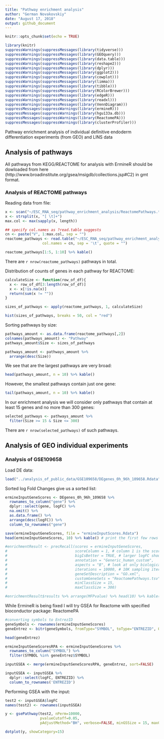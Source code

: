 ```yaml
---
title: "Pathway enrichment analysis"
author: "German Novakovskiy"
date: "August 17, 2018"
output: github_document
---
```


```r
knitr::opts_chunk$set(echo = TRUE)
```

```r
library(knitr)
suppressWarnings(suppressMessages(library(tidyverse)))
suppressWarnings(suppressMessages(library(GEOquery)))
suppressWarnings(suppressMessages(library(data.table)))
suppressWarnings(suppressMessages(library(reshape2)))
suppressWarnings(suppressMessages(library(dplyr)))
suppressWarnings(suppressMessages(library(ggplot2)))
suppressWarnings(suppressMessages(library(cowplot)))
suppressWarnings(suppressMessages(library(limma)))
suppressWarnings(suppressMessages(library(tibble)))
suppressWarnings(suppressMessages(library(RColorBrewer)))
suppressWarnings(suppressMessages(library(edgeR)))
suppressWarnings(suppressMessages(library(readxl)))
suppressWarnings(suppressMessages(library(VennDiagram)))
suppressMessages(suppressWarnings(library(ermineR)))
suppressMessages(suppressWarnings(library(hgu133a.db)))
suppressMessages(suppressWarnings(library(ReactomePA)))
suppressMessages(suppressWarnings(library(clusterProfiler)))
```

Pathway enrichment analysis of individual definitive endoderm differentiation experiments (from GEO) and LINS data

## Analysis of pathways

All pathways from KEGG/REACTOME for analysis with ErmineR should be dowloaded from here (http://www.broadinstitute.org/gsea/msigdb/collections.jsp#C2) in gmt format. 

### Analysis of REACTOME pathways

Reading data from file:
```r
x <- scan("~/ESC_RNA_seq/pathway_enrichment_analysis/ReactomePathways.tsv", what = "", sep = "\n")
x <- strsplit(x, "[ \t]+")
max.col <- max(sapply(x, length))

## specify col.names as ?read.table suggests
cn <- paste("V", 1:max.col, sep = "")
reactome_pathways <- read.table("~/ESC_RNA_seq/pathway_enrichment_analysis/ReactomePathways.tsv", fill = TRUE, 
                 col.names = cn, sep = '\t', quote = "")

reactome_pathways[1:5, 1:10] %>% kable()
```

There are `r nrow(reactome_pathways)` pathways in total.

Distribution of counts of genes in each pathway for REACTOME:
```r
calculateSize <- function(row_of_df){
  x <- row_of_df[3:length(row_of_df)]
  x <- x[!is.na(x)]
  return(sum(x != ""))
}

sizes_of_pathways <- apply(reactome_pathways, 1, calculateSize)

hist(sizes_of_pathways, breaks = 50, col = "red")
```

Sorting pathways by size:
```r
pathways_amount <- as.data.frame(reactome_pathways[,2])
colnames(pathways_amount) <- "Pathway"
pathways_amount$Size <- sizes_of_pathways

pathways_amount <- pathways_amount %>%
  arrange(desc(Size))
```

We see that are the largest pathways are very broad:
```r
head(pathways_amount, n = 10) %>% kable()
```

However, the smallest pathways contain just one gene:
```r
tail(pathways_amount, n = 10) %>% kable()
```

In our enrichment analysis we will consider only pathways that contain at least 15 genes and no more than 300 genes:
```r
selected_pathways <- pathways_amount %>% 
  filter(Size >= 15 & Size <= 300)
```

There are `r nrow(selected_pathways)` of such pathways.

## Analysis of GEO individual experiments

### Analysis of GSE109658

Load DE data:
```r
load("../analysis_of_public_data/GSE109658/DEgenes_0h_96h_109658.Rdata")
```

Sorted log Fold Changes give us a sorted list:
```r
ermineInputGeneScores <- DEgenes_0h_96h_109658 %>% 
  rownames_to_column("gene") %>%
  dplyr::select(gene, logFC) %>% 
  na.omit() %>% 
  as.data.frame() %>% 
  arrange(desc(logFC)) %>% 
  column_to_rownames("gene")

save(ermineInputGeneScores, file = "ermineInputScores.Rdata")
head(ermineInputGeneScores, 10) %>% kable() # print the first few rows
```

```r
#enrichmentResult <- precRecall(scores = ermineInputGeneScores, 
#                               scoreColumn = 1, # column 1 is the scores 
#                               bigIsBetter = TRUE, # larger logFC should be ranked higher
#                               annotation = "Generic_human_custom", 
#                               aspects = "B", # look at only biological processes 
#                               iterations = 10000, # 10K sampling iterations so that results are stable
#                               geneSetDescription = "GO.xml",
#                               customGeneSets = "ReactomePathways.tsv",
#                               minClassSize = 15,
#                               maxClassSize = 300) 

#enrichmentResult$results %>% arrange(MFPvalue) %>% head(10) %>% kable()
```

While ErmineR is being fixed I will try GSEA for Reactome with specified bioconductor package: ReactomePA
```r
#converting symbols to EntrezID
geneSymbols <- rownames(ermineInputGeneScores)
geneEntrez <- bitr(geneSymbols, fromType="SYMBOL", toType="ENTREZID", OrgDb="org.Hs.eg.db")

head(geneEntrez)
```
```r
ermineInputGeneScoresRPA <- ermineInputGeneScores %>%
  rownames_to_column("SYMBOL") %>%
  filter(SYMBOL %in% geneEntrez$SYMBOL)

inputGSEA <- merge(ermineInputGeneScoresRPA, geneEntrez, sort=FALSE)

inputGSEA <- inputGSEA %>%
  dplyr::select(logFC, ENTREZID) %>%
  column_to_rownames('ENTREZID')
```

Performing GSEA with the input:
```r
test2 <- inputGSEA$logFC
names(test2) <- rownames(inputGSEA)

y <- gsePathway(test2, nPerm=10000,
                pvalueCutoff=0.05,
                pAdjustMethod="BH", verbose=FALSE, minGSSize = 15, maxGSSize = 300)

dotplot(y, showCategory=15)
```

